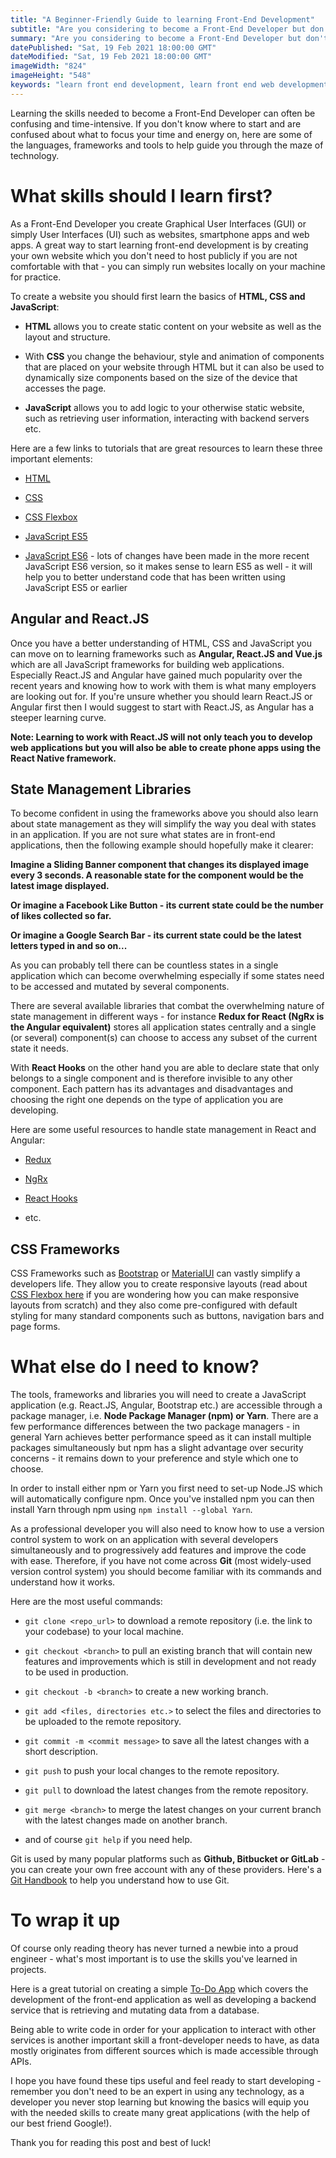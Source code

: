 ```yaml
---
title: "A Beginner-Friendly Guide to learning Front-End Development"
subtitle: "Are you considering to become a Front-End Developer but don't know where to start or you are simply curious about the technical skills a developer needs or you simply would like to understand how websites or apps are created? Here is a beginner-friendly guide on how to best approach your learning journey."
summary: "Are you considering to become a Front-End Developer but don't know where to start or you are simply curious about the technical skills a developer needs or you simply would like to understand how websites or apps are created? Here is a beginner-friendly guide on how to best approach your learning journey."
datePublished: "Sat, 19 Feb 2021 18:00:00 GMT"
dateModified: "Sat, 19 Feb 2021 18:00:00 GMT"
imageWidth: "824"
imageHeight: "548"
keywords: "learn front end development, learn front end web development, web development, front end development, tech, javascript, react js, angular, state management"
---
```


Learning the skills needed to become a Front-End Developer can often be confusing and time-intensive. If you don't know where to start and are confused about what to focus
your time and energy on, here are some of the languages, frameworks and tools to help guide you through the maze of technology.

<h1>What skills should I learn first?</h1>

As a Front-End Developer you create Graphical User Interfaces (GUI) or simply User Interfaces (UI) such as websites, smartphone apps and web apps.
A great way to start learning front-end development is by creating your own website which you don't need to host publicly if you are not comfortable with that -
you can simply run websites locally on your machine for practice.

To create a website you should first learn the basics of **HTML, CSS and JavaScript**:

- **HTML** allows you to create static content on your website as well as the layout and structure.

- With **CSS** you change the behaviour, style and animation of components that are placed on your website through HTML but it can also be used to dynamically size components
  based on the size of the device that accesses the page.

- **JavaScript** allows you to add logic to your otherwise static website, such as retrieving user information, interacting with backend servers etc.

Here are a few links to tutorials that are great resources to learn these three important elements:

- [HTML](https://www.w3schools.com/html/html_intro.asp)

- [CSS](https://www.w3schools.com/w3css/w3css_intro.asp)

- [CSS Flexbox](https://www.w3schools.com/css/css3_flexbox.asp)

- [JavaScript ES5](https://www.w3schools.com/js/js_es5.asp)

- [JavaScript ES6](https://www.w3schools.com/js/js_es6.asp) - lots of changes have been made in the more recent JavaScript ES6 version, so it makes sense to learn ES5 as well - it will help you to better understand code that has been written using JavaScript ES5 or earlier

<h2>Angular and React.JS</h2>

Once you have a better understanding of HTML, CSS and JavaScript you can move on to learning frameworks such as **Angular, React.JS and Vue.js** which are all JavaScript frameworks
for building web applications. Especially React.JS and Angular have gained much popularity over the recent years and knowing how to work with them is what many employers are looking out for.
If you're unsure whether you should learn React.JS or Angular first then I would suggest to start with React.JS, as Angular has a steeper learning curve.

**Note: Learning to work with React.JS will not only teach you to develop web applications but you will also be able to create phone apps using the React Native framework.**

<h2>State Management Libraries</h2>

To become confident in using the frameworks above you should also learn about state management as they will simplify the way you deal with states in an application.
If you are not sure what states are in front-end applications, then the following example should hopefully make it clearer:

**Imagine a Sliding Banner component that changes its displayed image every 3 seconds. A reasonable state for the component would be the latest image displayed.**

**Or imagine a Facebook Like Button - its current state could be the number of likes collected so far.**

**Or imagine a Google Search Bar - its current state could be the latest letters typed in and so on...**

As you can probably tell there can be countless states in a single application which can become overwhelming especially if some states need to be accessed and mutated
by several components.

There are several available libraries that combat the overwhelming nature of state management in different ways - for instance **Redux for React (NgRx is the Angular equivalent)** stores
all application states centrally and a single (or several) component(s) can choose to access any subset of the current state it needs.

With **React Hooks** on the other hand you are able to declare state that only belongs to a single component and is therefore invisible to any other component.
Each pattern has its advantages and disadvantages and choosing the right one depends on the type of application you are developing.

Here are some useful resources to handle state management in React and Angular:

- [Redux](https://react-redux.js.org/introduction/basic-tutorial)

- [NgRx](https://stackabuse.com/beginners-guide-to-ngrx-and-angular/)

- [React Hooks](https://reactjs.org/docs/hooks-intro.html)

- etc.

<h2>CSS Frameworks</h2>

CSS Frameworks such as [Bootstrap](https://getbootstrap.com/docs/4.0/getting-started/introduction/) or [MaterialUI](https://material-ui.com/getting-started/installation/) can vastly
simplify a developers life. They allow you to create responsive layouts (read about [CSS Flexbox here](https://www.w3schools.com/css/css3_flexbox.asp) if you are wondering how you can make
responsive layouts from scratch) and they also come pre-configured with default styling for many standard components such as buttons, navigation bars and page forms.

<h1>What else do I need to know?</h1>

The tools, frameworks and libraries you will need to create a JavaScript application (e.g. React.JS, Angular, Bootstrap etc.) are accessible through a package manager, i.e.
**Node Package Manager (npm) or Yarn**. There are a few performance differences between the two package managers - in general Yarn achieves better performance speed as it can install multiple
packages simultaneously but npm has a slight advantage over security concerns - it remains down to your preference and style which one to choose.

In order to install either npm or Yarn you first need to set-up Node.JS which will automatically configure npm. Once you've installed npm you can then install Yarn through npm using `npm install --global Yarn`.

As a professional developer you will also need to know how to use a version control system to work on an application with several developers simultaneously and to progressively add features
and improve the code with ease.
Therefore, if you have not come across **Git** (most widely-used version control system) you should become familiar with its commands and understand how it works.

Here are the most useful commands:

- `git clone <repo_url>` to download a remote repository (i.e. the link to your codebase) to your local machine.

- `git checkout <branch>` to pull an existing branch that will contain new features and improvements which is still in development and not ready to be used in production.

- `git checkout -b <branch>` to create a new working branch.

- `git add <files, directories etc.>` to select the files and directories to be uploaded to the remote repository.

- `git commit -m <commit message>` to save all the latest changes with a short description.

- `git push` to push your local changes to the remote repository.

- `git pull` to download the latest changes from the remote repository.

- `git merge <branch>` to merge the latest changes on your current branch with the latest changes made on another branch.

- and of course `git help` if you need help.

Git is used by many popular platforms such as **Github, Bitbucket or GitLab** - you can create your own free account with any of these providers.
Here's a [Git Handbook](https://guides.github.com/introduction/git-handbook/) to help you understand how to use Git.

<h1>To wrap it up</h1>

Of course only reading theory has never turned a newbie into a proud engineer - what's most important is to use the skills you've learned in projects.

Here is a great tutorial on creating a simple [To-Do App](https://material-ui.com/getting-started/installation/) which covers the development of the front-end application
as well as developing a backend service that is retrieving and mutating data from a database.

Being able to write code in order for your application to interact with other services is another important skill a front-developer needs to have, as data
mostly originates from different sources which is made accessible through APIs.

I hope you have found these tips useful and feel ready to start developing - remember you don't need to be an expert in using any technology, as a developer you
never stop learning but knowing the basics will equip you with the needed skills to create many great applications (with the help of our best friend Google!).

Thank you for reading this post and best of luck!
